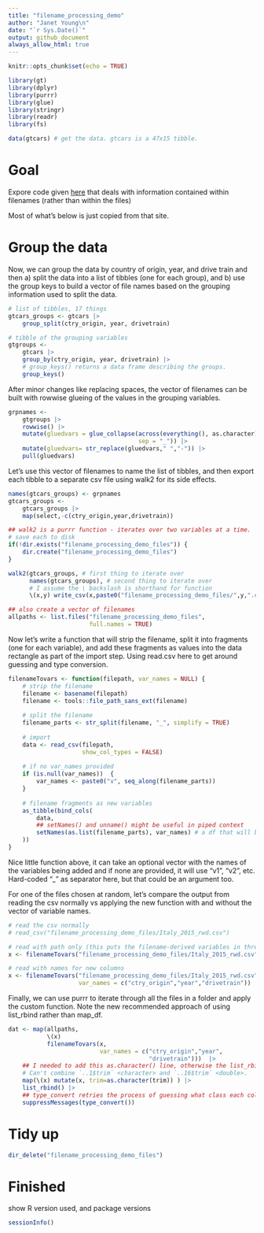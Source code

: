 ```yaml
---
title: "filename_processing_demo"
author: "Janet Young\n"
date: "`r Sys.Date()`"
output: github_document
always_allow_html: true
---
```


```r
knitr::opts_chunk$set(echo = TRUE)

library(gt)
library(dplyr)
library(purrr)  
library(glue)   
library(stringr)
library(readr)  
library(fs)    

data(gtcars) # get the data. gtcars is a 47x15 tibble.
```


# Goal

Expore code given [here](https://luisdva.github.io/rstats/filenames-to-vars/) that deals with information contained within filenames (rather than within the files)

Most of what's below is just copied from that site.

# Group the data

Now, we can group the data by country of origin, year, and drive train and then a) split the data into a list of tibbles (one for each group), and b) use the group keys to build a vector of file names based on the grouping information used to split the data.

```r
# list of tibbles, 17 things
gtcars_groups <- gtcars |> 
    group_split(ctry_origin, year, drivetrain)

# tibble of the grouping variables
gtgroups <- 
    gtcars |> 
    group_by(ctry_origin, year, drivetrain) |> 
    # group_keys() returns a data frame describing the groups.
    group_keys() 
```


After minor changes like replacing spaces, the vector of filenames can be built with rowwise glueing of the values in the grouping variables.

```r
grpnames <- 
    gtgroups |> 
    rowwise() |> 
    mutate(gluedvars = glue_collapse(across(everything(), as.character), 
                                     sep = "_")) |> 
    mutate(gluedvars= str_replace(gluedvars," ","-")) |> 
    pull(gluedvars)
```


Let’s use this vector of filenames to name the list of tibbles, and then export each tibble to a separate csv file using walk2 for its side effects.

```r
names(gtcars_groups) <- grpnames
gtcars_groups <- 
    gtcars_groups |> 
    map(select,-c(ctry_origin,year,drivetrain))
```

```r
## walk2 is a purrr function - iterates over two variables at a time.
# save each to disk  
if(!dir.exists("filename_processing_demo_files")) {
    dir.create("filename_processing_demo_files")
}

walk2(gtcars_groups, # first thing to iterate over
      names(gtcars_groups), # second thing to iterate over
      # I assume the \ backslash is shorthand for function
      \(x,y) write_csv(x,paste0("filename_processing_demo_files/",y,".csv")))

## also create a vector of filenames
allpaths <- list.files("filename_processing_demo_files", 
                       full.names = TRUE)
```


Now let’s write a function that will strip the filename, split it into fragments (one for each variable), and add these fragments as values into the data rectangle as part of the import step. Using read.csv here to get around guessing and type conversion.

```r
filenameTovars <- function(filepath, var_names = NULL) {
    # strip the filename
    filename <- basename(filepath)
    filename <- tools::file_path_sans_ext(filename)
    
    # split the filename 
    filename_parts <- str_split(filename, "_", simplify = TRUE)
    
    # import
    data <- read_csv(filepath,
                     show_col_types = FALSE)
    
    # if no var_names provided
    if (is.null(var_names))  {
        var_names <- paste0("v", seq_along(filename_parts))
    }
    
    # filename fragments as new variables
    as_tibble(bind_cols(
        data,
        ## setNames() and unname() might be useful in piped context
        setNames(as.list(filename_parts), var_names) # a df that will be recycled
    ))
}
```


Nice little function above, it can take an optional vector with the names of the variables being added and if none are provided, it will use “v1”, “v2”, etc. Hard-coded “_” as separator here, but that could be an argument too.

For one of the files chosen at random, let’s compare the output from reading the csv normally vs applying the new function with and without the vector of variable names.

```r
# read the csv normally
# read_csv("filename_processing_demo_files/Italy_2015_rwd.csv")

# read with path only (this puts the filename-derived variables in three columns called v1 v2 v3)
x <- filenameTovars("filename_processing_demo_files/Italy_2015_rwd.csv") 

# read with names for new columns
x <- filenameTovars("filename_processing_demo_files/Italy_2015_rwd.csv",
                    var_names = c("ctry_origin","year","drivetrain")) 
```


Finally, we can use purrr to iterate through all the files in a folder and apply the custom function. Note the new recommended approach of using list_rbind rather than map_df.

```r
dat <- map(allpaths,
           \(x) 
           filenameTovars(x,
                          var_names = c("ctry_origin","year",
                                        "drivetrain")))  |> 
    ## I needed to add this as.character() line, otherwise the list_rbind failed
    # Can't combine `..1$trim` <character> and `..16$trim` <double>.
    map(\(x) mutate(x, trim=as.character(trim)) ) |>
    list_rbind() |>
    ## type_convert retries the process of guessing what class each column of the data should be
    suppressMessages(type_convert())
```

# Tidy up 

```r
dir_delete("filename_processing_demo_files")
```


# Finished

show R version used, and package versions

```r
sessionInfo()
```

